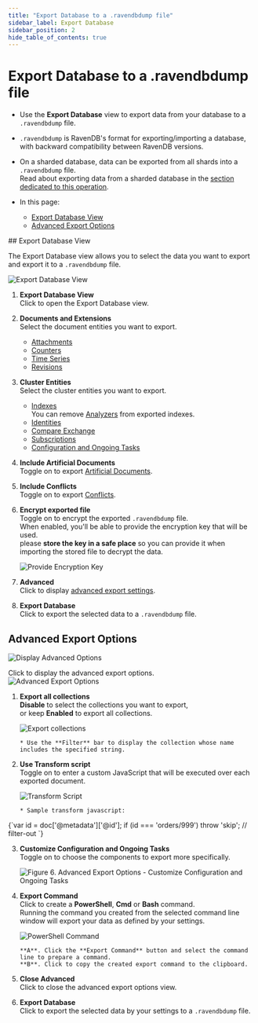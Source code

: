 ```yaml
---
title: "Export Database to a .ravendbdump file"
sidebar_label: Export Database
sidebar_position: 2
hide_table_of_contents: true
---
```



# Export Database to a .ravendbdump file
<Admonition type="note" title="Note">

* Use the **Export Database** view to export data from your database to a `.ravendbdump` file.  

* `.ravendbdump` is RavenDB's format for exporting/importing a database, with backward compatibility 
  between RavenDB versions.  

* On a sharded database, data can be exported from all shards 
  into a `.ravendbdump` file.  
  Read about exporting data from a sharded database in the 
  [section dedicated to this operation](../../../sharding/import-and-export#export).  

* In this page:
   * [Export Database View](../../../studio/database/tasks/export-database#export-database-view)  
   * [Advanced Export Options](../../../studio/database/tasks/export-database#advanced-export-options)  

</Admonition>
## Export Database View

The Export Database view allows you to select the data you want to export 
and export it to a `.ravendbdump` file.  

![Export Database View](./assets/export-database-studio-view.png)

1. **Export Database View**  
   Click to open the Export Database view.  
2. **Documents and Extensions**  
   Select the document entities you want to export.  
    * [Attachments](../../../document-extensions/attachments/what-are-attachments)  
    * [Counters](../../../document-extensions/counters/overview)  
    * [Time Series](../../../document-extensions/timeseries/overview)  
    * [Revisions](../../../document-extensions/revisions/overview)  
3. **Cluster Entities**  
   Select the cluster entities you want to export.  
    * [Indexes](../../../indexes/what-are-indexes)  
      You can remove [Analyzers](../../../indexes/using-analyzers) from exported indexes.  
    * [Identities](../../../client-api/document-identifiers/working-with-document-identifiers)  
    * [Compare Exchange](../../../client-api/operations/compare-exchange/overview)  
    * [Subscriptions](../../../client-api/data-subscriptions/what-are-data-subscriptions)  
    * [Configuration and Ongoing Tasks](../../../studio/database/tasks/import-data/import-from-ravendb#customize-configuration-and-ongoing-tasks)  
4. **Include Artificial Documents**  
   Toggle on to export [Artificial Documents](../../../studio/database/indexes/create-map-reduce-index#artificial-documents--vs--regular-documents).  
5. **Include Conflicts**  
   Toggle on to export [Conflicts](../../../studio/database/documents/conflicts-view).  
6. **Encrypt exported file**  
   Toggle on to encrypt the exported `.ravendbdump` file.  
   When enabled, you'll be able to provide the encryption key that will be used.  
   please **store the key in a safe place** so you can provide it when importing 
   the stored file to decrypt the data.  

      ![Provide Encryption Key](./assets/export-encryption-key.png)

7. **Advanced**  
   Click to display [advanced export settings](../../../studio/database/tasks/export-database#advanced-export-options).  
8. **Export Database**  
   Click to export the selected data to a `.ravendbdump` file.  



## Advanced Export Options

![Display Advanced Options](./assets/export-display-advanced-settings.png)

Click to display the advanced export options.  
![Advanced Export Options](./assets/export-advanced-settings.png)

1. **Export all collections**  
   **Disable** to select the collections you want to export,  
   or keep **Enabled** to export all collections.  

     ![Export collections](./assets/export-database-advanced-collections.png)

       * Use the **Filter** bar to display the collection whose name includes the specified string.  

2. **Use Transform script**  
   Toggle on to enter a custom JavaScript that will be executed over each exported document.  

     ![Transform Script](./assets/export-database-advanced-transfrom-script.png)

       * Sample transform javascript: 
<TabItem value="something" label="javascript">
<CodeBlock language="javascript">
{`var id = doc['@metadata']['@id'];
if (id === 'orders/999')
throw 'skip'; // filter-out
`}
</CodeBlock>
</TabItem>

3. **Customize Configuration and Ongoing Tasks**  
   Toggle on to choose the components to export more specifically.  

     ![Figure 6. Advanced Export Options - Customize Configuration and Ongoing Tasks](./assets/export-database-advanced-configuration.png)

4. **Export Command**  
   Click to create a **PowerShell**, **Cmd** or **Bash** command.  
   Running the command you created from the selected command line window will export your data 
   as defined by your settings.  

      ![PowerShell Command](./assets/export-command-powershell.png)

       **A**. Click the **Export Command** button and select the command line to prepare a command.  
       **B**. Click to copy the created export command to the clipboard.  

5. **Close Advanced**  
   Click to close the advanced export options view.  
6. **Export Database**  
   Click to export the selected data by your settings to a `.ravendbdump` file.  



